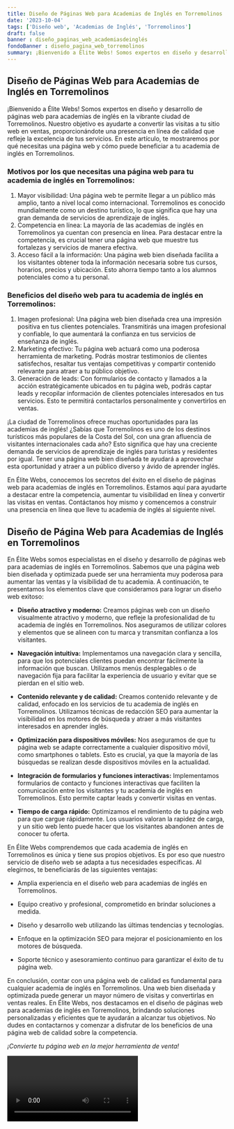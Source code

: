 ```yaml
---
title: Diseño de Páginas Web para Academias de Inglés en Torremolinos
date: '2023-10-04'
tags: ['Diseño web', 'Academias de Inglés', 'Torremolinos']
draft: false
banner : diseño_paginas_web_academiasdeinglés
fondoBanner : diseño_pagina_web_torremolinos
summary: ¡Bienvenido a Élite Webs! Somos expertos en diseño y desarrollo de páginas web para academias de inglés en la vibrante ciudad de Torremolinos. Nuestro objetivo es ayudarte a convertir las visitas a tu sitio web en ventas, proporcionándote una presencia en línea de calidad que refleje la excelencia de tus servicios. En este artículo, te mostraremos por qué necesitas una página web y cómo puede beneficiar a tu academia de inglés en Torremolinos.
---
```


## Diseño de Páginas Web para Academias de Inglés en Torremolinos

¡Bienvenido a Élite Webs! Somos expertos en diseño y desarrollo de páginas web para academias de inglés en la vibrante ciudad de Torremolinos. Nuestro objetivo es ayudarte a convertir las visitas a tu sitio web en ventas, proporcionándote una presencia en línea de calidad que refleje la excelencia de tus servicios. En este artículo, te mostraremos por qué necesitas una página web y cómo puede beneficiar a tu academia de inglés en Torremolinos.

### Motivos por los que necesitas una página web para tu academia de inglés en Torremolinos:

1. Mayor visibilidad: Una página web te permite llegar a un público más amplio, tanto a nivel local como internacional. Torremolinos es conocido mundialmente como un destino turístico, lo que significa que hay una gran demanda de servicios de aprendizaje de inglés.
2. Competencia en línea: La mayoría de las academias de inglés en Torremolinos ya cuentan con presencia en línea. Para destacar entre la competencia, es crucial tener una página web que muestre tus fortalezas y servicios de manera efectiva.
3. Acceso fácil a la información: Una página web bien diseñada facilita a los visitantes obtener toda la información necesaria sobre tus cursos, horarios, precios y ubicación. Esto ahorra tiempo tanto a los alumnos potenciales como a tu personal.

### Beneficios del diseño web para tu academia de inglés en Torremolinos:

1. Imagen profesional: Una página web bien diseñada crea una impresión positiva en tus clientes potenciales. Transmitirás una imagen profesional y confiable, lo que aumentará la confianza en tus servicios de enseñanza de inglés.
2. Marketing efectivo: Tu página web actuará como una poderosa herramienta de marketing. Podrás mostrar testimonios de clientes satisfechos, resaltar tus ventajas competitivas y compartir contenido relevante para atraer a tu público objetivo.
3. Generación de leads: Con formularios de contacto y llamados a la acción estratégicamente ubicados en tu página web, podrás captar leads y recopilar información de clientes potenciales interesados en tus servicios. Esto te permitirá contactarlos personalmente y convertirlos en ventas.

¡La ciudad de Torremolinos ofrece muchas oportunidades para las academias de inglés! ¿Sabías que Torremolinos es uno de los destinos turísticos más populares de la Costa del Sol, con una gran afluencia de visitantes internacionales cada año? Esto significa que hay una creciente demanda de servicios de aprendizaje de inglés para turistas y residentes por igual. Tener una página web bien diseñada te ayudará a aprovechar esta oportunidad y atraer a un público diverso y ávido de aprender inglés.

En Élite Webs, conocemos los secretos del éxito en el diseño de páginas web para academias de inglés en Torremolinos. Estamos aquí para ayudarte a destacar entre la competencia, aumentar tu visibilidad en línea y convertir las visitas en ventas. Contáctanos hoy mismo y comencemos a construir una presencia en línea que lleve tu academia de inglés al siguiente nivel.

<GifSeo />

<Cta />

## Diseño de Página Web para Academias de Inglés en Torremolinos

En Élite Webs somos especialistas en el diseño y desarrollo de páginas web para academias de inglés en Torremolinos. Sabemos que una página web bien diseñada y optimizada puede ser una herramienta muy poderosa para aumentar las ventas y la visibilidad de tu academia. A continuación, te presentamos los elementos clave que consideramos para lograr un diseño web exitoso:

- **Diseño atractivo y moderno:** Creamos páginas web con un diseño visualmente atractivo y moderno, que refleje la profesionalidad de tu academia de inglés en Torremolinos. Nos aseguramos de utilizar colores y elementos que se alineen con tu marca y transmitan confianza a los visitantes.

- **Navegación intuitiva:** Implementamos una navegación clara y sencilla, para que los potenciales clientes puedan encontrar fácilmente la información que buscan. Utilizamos menús desplegables o de navegación fija para facilitar la experiencia de usuario y evitar que se pierdan en el sitio web.

- **Contenido relevante y de calidad:** Creamos contenido relevante y de calidad, enfocado en los servicios de tu academia de inglés en Torremolinos. Utilizamos técnicas de redacción SEO para aumentar la visibilidad en los motores de búsqueda y atraer a más visitantes interesados en aprender inglés.

- **Optimización para dispositivos móviles:** Nos aseguramos de que tu página web se adapte correctamente a cualquier dispositivo móvil, como smartphones o tablets. Esto es crucial, ya que la mayoría de las búsquedas se realizan desde dispositivos móviles en la actualidad.

- **Integración de formularios y funciones interactivas:** Implementamos formularios de contacto y funciones interactivas que faciliten la comunicación entre los visitantes y tu academia de inglés en Torremolinos. Esto permite captar leads y convertir visitas en ventas.

- **Tiempo de carga rápido:** Optimizamos el rendimiento de tu página web para que cargue rápidamente. Los usuarios valoran la rapidez de carga, y un sitio web lento puede hacer que los visitantes abandonen antes de conocer tu oferta.

En Élite Webs comprendemos que cada academia de inglés en Torremolinos es única y tiene sus propios objetivos. Es por eso que nuestro servicio de diseño web se adapta a tus necesidades específicas. Al elegirnos, te beneficiarás de las siguientes ventajas:

- Amplia experiencia en el diseño web para academias de inglés en Torremolinos.

- Equipo creativo y profesional, comprometido en brindar soluciones a medida.

- Diseño y desarrollo web utilizando las últimas tendencias y tecnologías.

- Enfoque en la optimización SEO para mejorar el posicionamiento en los motores de búsqueda.

- Soporte técnico y asesoramiento continuo para garantizar el éxito de tu página web.

En conclusión, contar con una página web de calidad es fundamental para cualquier academia de inglés en Torremolinos. Una web bien diseñada y optimizada puede generar un mayor número de visitas y convertirlas en ventas reales. En Élite Webs, nos destacamos en el diseño de páginas web para academias de inglés en Torremolinos, brindando soluciones personalizadas y eficientes que te ayudarán a alcanzar tus objetivos. No dudes en contactarnos y comenzar a disfrutar de los beneficios de una página web de calidad sobre la competencia.

_¡Convierte tu página web en la mejor herramienta de venta!_

<Video />

<CtaBot job='Academias de Inglés' city='Torremolinos'/>

<Gmaps query='Torremolinos+españa+maps' />